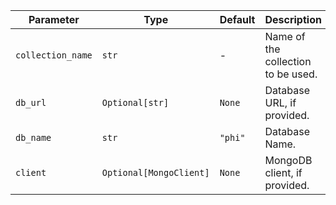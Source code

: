 | Parameter             | Type                    | Default | Description                                                |
| --------------------- | ----------------------- | ------- | ---------------------------------------------------------- |
| `collection_name`     | `str`                   | -       | Name of the collection to be used.                         |
| `db_url`              | `Optional[str]`         | `None`  | Database URL, if provided.                                 |
| `db_name`             | `str`                   | `"phi"` | Database Name.                                             |
| `client`              | `Optional[MongoClient]` | `None`  | MongoDB client, if provided.                               |
